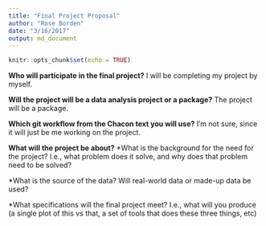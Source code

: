 ```yaml
---
title: "Final Project Proposal"
author: "Rose Borden"
date: "3/16/2017"
output: md_document
---
```


```r
knitr::opts_chunk$set(echo = TRUE)
```

**Who will participate in the final project?**
I will be completing my project by myself.

**Will the project will be a data analysis project or a package?**
The project will be a package.

**Which git workflow from the Chacon text you will use?**
I'm not sure, since it will just be me working on the project.

**What will the project be about?**
*What is the background for the need for the project? I.e., what problem does it solve, and why does that problem need to be solved?


*What is the source of the data? Will real-world data or made-up data be used?


*What specifications will the final project meet? I.e., what will you produce (a single plot of this vs that, a set of tools that does these three things, etc)
